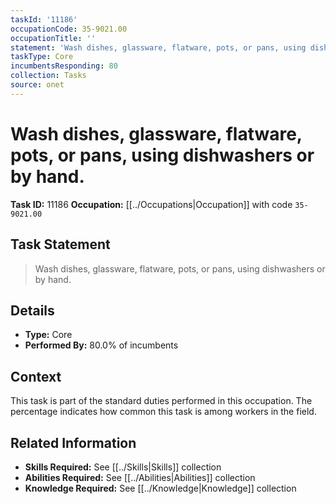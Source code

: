 ```yaml
---
taskId: '11186'
occupationCode: 35-9021.00
occupationTitle: ''
statement: 'Wash dishes, glassware, flatware, pots, or pans, using dishwashers or by hand.'
taskType: Core
incumbentsResponding: 80
collection: Tasks
source: onet
---
```

# Wash dishes, glassware, flatware, pots, or pans, using dishwashers or by hand.

**Task ID:** 11186
**Occupation:** [[../Occupations|Occupation]] with code `35-9021.00`

## Task Statement

> Wash dishes, glassware, flatware, pots, or pans, using dishwashers or by hand.

## Details

- **Type:** Core
- **Performed By:** 80.0% of incumbents

## Context

This task is part of the standard duties performed in this occupation. The percentage indicates how common this task is among workers in the field.

## Related Information

- **Skills Required:** See [[../Skills|Skills]] collection
- **Abilities Required:** See [[../Abilities|Abilities]] collection
- **Knowledge Required:** See [[../Knowledge|Knowledge]] collection
